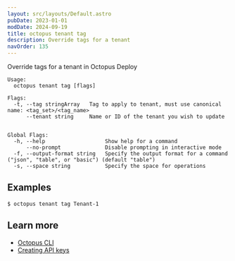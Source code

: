 ```yaml
---
layout: src/layouts/Default.astro
pubDate: 2023-01-01
modDate: 2024-09-19
title: octopus tenant tag
description: Override tags for a tenant
navOrder: 135
---
```


Override tags for a tenant in Octopus Deploy

```
Usage:
  octopus tenant tag [flags]

Flags:
  -t, --tag stringArray   Tag to apply to tenant, must use canonical name: <tag_set>/<tag_name>
      --tenant string     Name or ID of the tenant you wish to update


Global Flags:
  -h, --help                   Show help for a command
      --no-prompt              Disable prompting in interactive mode
  -f, --output-format string   Specify the output format for a command ("json", "table", or "basic") (default "table")
  -s, --space string           Specify the space for operations

```

## Examples

<SamplesInstance />

```
$ octopus tenant tag Tenant-1

```

## Learn more

- [Octopus CLI](/docs/octopus-rest-api/cli)
- [Creating API keys](/docs/octopus-rest-api/how-to-create-an-api-key)